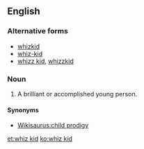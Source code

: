 ==English==

===Alternative forms===
* [[whizkid]]
* [[whiz-kid]]
* [[whizz kid]], [[whizzkid]]

===Noun===
{{en-noun|sg=[[whiz]] [[kid]]}}

# A brilliant or accomplished young person.

====Synonyms====
* [[Wikisaurus:child prodigy]]

[[et:whiz kid]]
[[ko:whiz kid]]